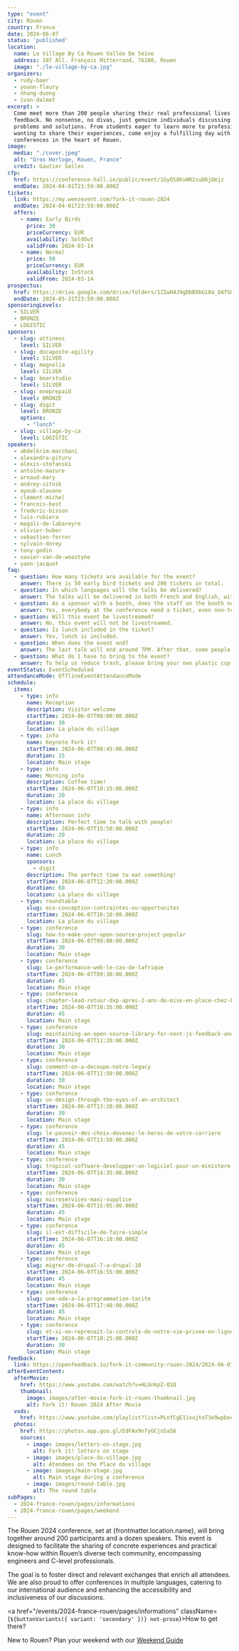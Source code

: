 ```yaml
---
type: "event"
city: Rouen
country: France
date: 2024-06-07
status: 'published'
location:
  name: Le Village By Ca Rouen Vallée De Seine
  address: 107 All. François Mitterrand, 76100, Rouen
  image: "./le-village-by-ca.jpg"
organizers:
  - rudy-baer
  - yoann-fleury
  - nhung-duong
  - ivan-dalmet
excerpt: >
  Come meet more than 200 people sharing their real professional lives and
  feedback. No nonsense, no divas, just genuine individuals discussing real
  problems and solutions. From students eager to learn more to professionals
  wanting to share their experiences, come enjoy a fulfilling day with a dozen
  conferences in the heart of Rouen.
image:
  media: "./cover.jpeg"
  alt: "Gros Horloge, Rouen, France"
  credit: Gautier Salles
cfp:
  href: https://conference-hall.io/public/event/1GyOS8KvW02suD6jQmjz
  endDate: 2024-04-01T23:59:00.000Z
tickets:
  link: https://my.weezevent.com/fork-it-rouen-2024
  endDate: 2024-04-01T23:59:00.000Z
  offers:
    - name: Early Birds
      price: 30
      priceCurrency: EUR
      availability: SoldOut
      validFrom: 2024-03-14
    - name: Normal
      price: 50
      priceCurrency: EUR
      availability: InStock
      validFrom: 2024-03-14
prospectus:
  href: https://drive.google.com/drive/folders/1ZIwH4J9gDbBXbG10a_Q4fSGwx0DFqXpk?usp=sharing
  endDate: 2024-05-31T23:59:00.000Z
sponsoringLevels:
  - SILVER
  - BRONZE
  - LOGISTIC
sponsors:
  - slug: attineos
    level: SILVER
  - slug: docaposte-agility
    level: SILVER
  - slug: magnolia
    level: SILVER
  - slug: bearstudio
    level: SILVER
  - slug: oneprepaid
    level: BRONZE
  - slug: digit
    level: BRONZE
    options:
      - "lunch"
  - slug: village-by-ca
    level: LOGISTIC
speakers:
  - abdelkrim-marchani
  - alexandra-pituru
  - alexis-stefanski
  - antoine-mazure
  - arnaud-mary
  - andrey-sitnik
  - ayoub-alouane
  - clement-michel
  - francois-best
  - frederic-bisson
  - luis-rubiera
  - magali-de-labareyre
  - olivier-huber
  - sebastien-ferrer
  - sylvain-dorey
  - tony-godin
  - xavier-van-de-woestyne
  - yann-jacquot
faq:
  - question: How many tickets are available for the event?
    answer: There is 50 early bird tickets and 200 tickets in total.
  - question: In which languages will the talks be delivered?
    answer: The talks will be delivered in both French and English, with live transcription and translation provided.
  - question: As a sponsor with a booth, does the staff on the booth need tickets?
    answer: Yes, everybody at the conference need a ticket, even non-tech people that are on booths.
  - question: Will this event be livestreamed?
    answer: No, this event will not be livestreamed.
  - question: Is lunch included in the ticket?
    answer: Yes, lunch is included.
  - question: When does the event end?
    answer: The last talk will end around 7PM. After that, some people will stay for a drink on the terrace and then in the bars below or in town.
  - question: What do I have to bring to the event?
    answer: To help us reduce trash, please bring your own plastic cup (we all have a lot at home) or reusable water bottle to the event.
eventStatus: EventScheduled
attendanceMode: OfflineEventAttendanceMode
schedule:
  items:
    - type: info
      name: Reception
      description: Visitor welcome
      startTime: 2024-06-07T08:00:00.000Z
      duration: 30
      location: La place du village
    - type: info
      name: Keynote Fork it!
      startTime: 2024-06-07T08:45:00.000Z
      duration: 15
      location: Main stage
    - type: info
      name: Morning info
      description: Coffee time!
      startTime: 2024-06-07T10:15:00.000Z
      duration: 20
      location: La place du village
    - type: info
      name: Afternoon info
      description: Perfect time to talk with people!
      startTime: 2024-06-07T15:50:00.000Z
      duration: 20
      location: La place du village
    - type: info
      name: Lunch
      sponsors:
        - digit
      description: The perfect time to eat something!
      startTime: 2024-06-07T12:20:00.000Z
      duration: 60
      location: La place du village
    - type: roundtable
      slug: eco-conception-contraintes-ou-opportunites
      startTime: 2024-06-07T16:10:00.000Z
      location: La place du village
    - type: conference
      slug: how-to-make-your-open-source-project-popular
      startTime: 2024-06-07T09:00:00.000Z
      duration: 30
      location: Main stage
    - type: conference
      slug: la-performance-web-le-cas-de-lafrique
      startTime: 2024-06-07T09:30:00.000Z
      duration: 45
      location: Main stage
    - type: conference
      slug: chapter-lead-retour-dxp-apres-2-ans-de-mise-en-place-chez-bforbank
      startTime: 2024-06-07T10:35:00.000Z
      duration: 45
      location: Main stage
    - type: conference
      slug: maintaining-an-open-source-library-for-next-js-feedback-and-tips
      startTime: 2024-06-07T11:20:00.000Z
      duration: 30
      location: Main stage
    - type: conference
      slug: comment-on-a-decoupe-notre-legacy
      startTime: 2024-06-07T11:50:00.000Z
      duration: 30
      location: Main stage
    - type: conference
      slug: ux-design-through-the-eyes-of-an-architect
      startTime: 2024-06-07T13:20:00.000Z
      duration: 30
      location: Main stage
    - type: conference
      slug: le-pouvoir-des-choix-devenez-le-heros-de-votre-carriere
      startTime: 2024-06-07T13:50:00.000Z
      duration: 45
      location: Main stage
    - type: conference
      slug: tropical-software-developper-un-logiciel-pour-un-ministere-dasie-du-sud-est
      startTime: 2024-06-07T14:35:00.000Z
      duration: 30
      location: Main stage
    - type: conference
      slug: microservices-maxi-supplice
      startTime: 2024-06-07T15:05:00.000Z
      duration: 45
      location: Main stage
    - type: conference
      slug: il-est-difficile-de-faire-simple
      startTime: 2024-06-07T16:10:00.000Z
      duration: 45
      location: Main stage
    - type: conference
      slug: migrer-de-drupal-7-a-drupal-10
      startTime: 2024-06-07T16:55:00.000Z
      duration: 45
      location: Main stage
    - type: conference
      slug: une-ode-a-la-programmation-tacite
      startTime: 2024-06-07T17:40:00.000Z
      duration: 45
      location: Main stage
    - type: conference
      slug: et-si-on-reprenait-le-controle-de-notre-vie-privee-en-ligne
      startTime: 2024-06-07T18:25:00.000Z
      duration: 30
      location: Main stage
feedback:
  link: https://openfeedback.io/fork-it-community-rouen-2024/2024-06-07
afterEventContent:
  afterMovie:
    href: https://www.youtube.com/watch?v=HLGnkpZ-Q1Q
    thumbnail:
      image: images/after-movie-fork-it-rouen-thumbnail.jpg
      alt: Fork it! Rouen 2024 After Movie
  vods:
    href: https://www.youtube.com/playlist?list=PLnfCgE11xujteT3e9wpbecCiXp446UIlK
  photos:
    href: https://photos.app.goo.gl/EdFAx9n7yGCjn5a56
    sources:
      - image: images/letters-on-stage.jpg
        alt: Fork it! letters on stage
      - image: images/place-du-village.jpg
        alt: Atendees on the Place du village
      - image: images/main-stage.jpg
        alt: Main stage during a conference
      - image: images/round-table.jpg
        alt: The round table
subPages:
  - 2024-france-rouen/pages/informations
  - 2024-france-rouen/pages/weekend
---
```



The Rouen 2024 conference, set at {frontmatter.location.name},
will bring together around 200 participants and a dozen speakers. This event
is designed to facilitate the sharing of concrete experiences and practical
know-how within Rouen’s diverse tech community, encompassing engineers and
C-level professionals.

The goal is to foster direct and relevant exchanges
that enrich all attendees. We are also proud to offer conferences in
multiple languages, catering to our international audience and enhancing
the accessibility and inclusiveness of our discussions.

<a href="/events/2024-france-rouen/pages/informations" className={`${buttonVariants({ variant: 'secondary' })} not-prose`}>How to get there?</a>

New to Rouen? Plan your weekend with our [Weekend Guide](/events/2024-france-rouen/pages/weekend)
